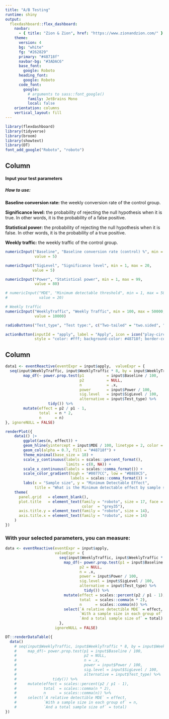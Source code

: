 ```yaml
---
title: "A/B Testing"
runtime: shiny
output: 
  flexdashboard::flex_dashboard:
    navbar:
      - { title: "Zion & Zion", href: "https://www.zionandzion.com/" }
    theme:
      version: 4
      bg: "white"
      fg: "#262829" 
      primary: "#48718f"
      navbar-bg: "#3ADAC6"
      base_font: 
        google: Roboto
      heading_font:
        google: Roboto
      code_font:
        google: 
          # arguments to sass::font_google() 
          family: JetBrains Mono
          local: false
    orientation: columns
    vertical_layout: fill
---
```


```r
library(flexdashboard)
library(tidyverse)
library(broom)
library(showtext)
library(DT)
font_add_google("Roboto", "roboto")
```

## Column {.sidebar data-width="320"}

#### Input your test parameters

##### How to use:

**Baseline conversion rate:** the weekly conversion rate of the control group.

**Significance level:** the probability of rejecting the null hypothesis when it is true. In other words, it is the probability of a false positive.

**Statistical power:** the probability of rejecting the null hypothesis when it is false. In other words, it is the probability of a true positive.

**Weekly traffic:** the weekly traffic of the control group.

```r
numericInput("Baseline", "Baseline conversion rate (control) %", min = 1, max = 50, 
             value = 5)

numericInput("SigLevel", "Significance level", min = 1, max = 20, 
            value = 5)

numericInput("Power", "Statistical power", min = 1, max = 99, 
             value = 80)

# numericInput("MDE", "Minimum detectable threshold", min = 1, max = 50, 
#              value = 20)

# Weekly traffic
numericInput("WeeklyTraffic", "Weekly Traffic", min = 100, max = 50000, 
             value = 10000)

radioButtons("Test_type", "Test type:", c("Two-tailed" = "two.sided", "One-tailed" = "one.sided"), selected = "two.sided")

actionButton(inputId = "apply", label = "Apply", icon = icon("play-circle-fill"), 
             style = "color: #fff; background-color: #48718f; border-color: #48718f; font-family: roboto; font-size: 14px; font-weight: bold; line-height: 1.5; border-radius: 0.25rem; padding: 0.375rem 0.75rem; transition: color 0.15s ease-in-out, background-color 0.15s ease-in-out, border-color 0.15s ease-in-out, box-shadow 0.15s ease-in-out; cursor: pointer;  white-space: nowrap; vertical-align: middle; user-select: none; border: 1px solid transparent;")

```

## Column {data-height="100"}

```r
data1 <- eventReactive(eventExpr = input$apply,  valueExpr = {
  seq(input$WeeklyTraffic, input$WeeklyTraffic * 8, by = input$WeeklyTraffic) %>%
        map_df(~ power.prop.test(p1          = input$Baseline / 100,
                                 p2          = NULL, 
                                 n           = .x, 
                                 power       = input$Power / 100, 
                                 sig.level   = input$SigLevel / 100,
                                 alternative = input$Test_type) %>%
                   tidy()) %>%
        mutate(effect = p2 / p1 - 1,
               total  = n * 2,
               n      = n)
}, ignoreNULL = FALSE)

renderPlot({
    data1() |> 
        ggplot(aes(n, effect)) + 
        geom_hline(yintercept = input$MDE / 100, linetype = 2, color = "gray50", alpha = 0.5, linewidth = 1) +
        geom_col(alpha = 0.7, fill = "#48718f") +
        theme_minimal(base_size = 18) +
        scale_y_continuous(labels = scales::percent_format(),
                           limits = c(0, NA)) +
        scale_x_continuous(labels = scales::comma_format()) +
        scale_color_gradient(high = "#0077CC", low = "#B8E0C5",
                             labels = scales::comma_format()) +
        labs(x = "Sample size", y = "Minimum Detectable Effect",
             title = "What is the Minimum detectable effect by sample size?") +
    theme(
      panel.grid   = element_blank(),
      plot.title   = element_text(family = "roboto", size = 17, face = "bold",
                                  color  = "grey35"),
      axis.title.y = element_text(family = "roboto", size = 14),
      axis.title.x = element_text(family = "roboto", size = 14)
    )
})
```

### With your selected parameters, you can measure: {data-height="100"}

```r
data <- eventReactive(eventExpr = input$apply, 
                      valueExpr = {
                        seq(input$WeeklyTraffic, input$WeeklyTraffic * 8, by = input$WeeklyTraffic) %>%
                          map_df(~ power.prop.test(p1 = input$Baseline / 100,
                                 p2 = NULL, 
                                 n = .x, 
                                 power = input$Power / 100, 
                                 sig.level = input$SigLevel / 100,
                                 alternative = input$Test_type) %>%
                                   tidy()) %>%
                          mutate(effect = scales::percent(p2 / p1 - 1),
                                 total  = scales::comma(n * 2),
                                 n      = scales::comma(n)) %>% 
                          select(`A relative detectible MDE` = effect, 
                                 `With a sample size in each group of` = n,
                                 `And a total sample size of` = total)
                        },
                      ignoreNULL = FALSE)

DT::renderDataTable({
  data()
    # seq(input$WeeklyTraffic, input$WeeklyTraffic * 8, by = input$WeeklyTraffic) %>%
    #     map_df(~ power.prop.test(p1 = input$Baseline / 100,
    #                              p2 = NULL, 
    #                              n = .x, 
    #                              power = input$Power / 100, 
    #                              sig.level = input$SigLevel / 100,
    #                              alternative = input$Test_type) %>%
    #                tidy()) %>%
    #     mutate(effect = scales::percent(p2 / p1 - 1),
    #            total  = scales::comma(n * 2),
    #            n      = scales::comma(n)) %>% 
    #     select(`A relative detectible MDE` = effect, 
    #            `With a sample size in each group of` = n,
    #            `And a total sample size of` = total)
})
```
